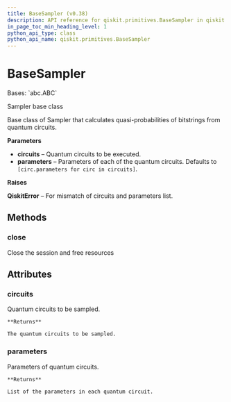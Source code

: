 ```yaml
---
title: BaseSampler (v0.38)
description: API reference for qiskit.primitives.BaseSampler in qiskit v0.38
in_page_toc_min_heading_level: 1
python_api_type: class
python_api_name: qiskit.primitives.BaseSampler
---
```


# BaseSampler

<Class id="qiskit.primitives.BaseSampler" isDedicatedPage={true} github="https://github.com/qiskit/qiskit/tree/stable/0.21/qiskit/primitives/base_sampler.py" signature="BaseSampler(circuits: Iterable[QuantumCircuit] | QuantumCircuit, *args, parameters: Iterable[Iterable[Parameter]] | None = None, **kwargs)" modifiers="class">
  Bases: `abc.ABC`

  Sampler base class

  Base class of Sampler that calculates quasi-probabilities of bitstrings from quantum circuits.

  **Parameters**

  *   **circuits** – Quantum circuits to be executed.
  *   **parameters** – Parameters of each of the quantum circuits. Defaults to `[circ.parameters for circ in circuits]`.

  **Raises**

  **QiskitError** – For mismatch of circuits and parameters list.

  ## Methods

  <span id="qiskit-primitives-basesampler-close" />

  ### close

  <Function id="qiskit.primitives.BaseSampler.close" signature="BaseSampler.close()" modifiers="abstract">
    Close the session and free resources
  </Function>

  ## Attributes

  ### circuits

  <Attribute id="qiskit.primitives.BaseSampler.circuits">
    Quantum circuits to be sampled.

    **Returns**

    The quantum circuits to be sampled.
  </Attribute>

  ### parameters

  <Attribute id="qiskit.primitives.BaseSampler.parameters">
    Parameters of quantum circuits.

    **Returns**

    List of the parameters in each quantum circuit.
  </Attribute>
</Class>

